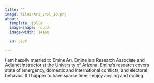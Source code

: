 ```yaml
---
title: ""
image: files/Ari_Erol_ID.png
about: 
  template: jolla
  image-shape: round
  image-width: 14rem
  
  id: ppc2
  
---
```

::: {#ppc2}
I am happily married to <a href="https://emineari.com" target="_blank"> Emine Arı</a>. Emine is a Research Associate and Adjunct Instructor at <a href="https://sgpp.arizona.edu" target="_blank"> the University of Arizona</a>. Emine's research covers state of emergency, domestic and international conflicts, and electoral behavior. If I happen to have sparse time, I enjoy angling and cycling.
:::

<!-- Google tag (gtag.js) -->
<script async src="https://www.googletagmanager.com/gtag/js?id=G-C9REN6Q65E"></script>
<script>
  window.dataLayer = window.dataLayer || [];
  function gtag(){dataLayer.push(arguments);}
  gtag('js', new Date());

  gtag('config', 'G-C9REN6Q65E');
</script>